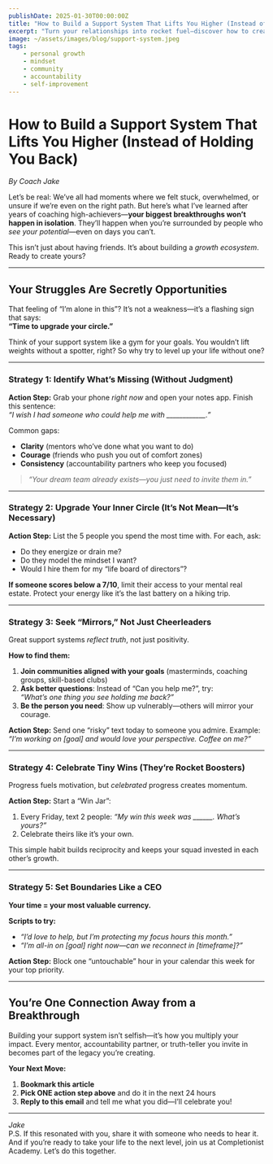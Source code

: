 ```yaml
---
publishDate: 2025-01-30T00:00:00Z
title: "How to Build a Support System That Lifts You Higher (Instead of Holding You Back)"  
excerpt: "Turn your relationships into rocket fuel—discover how to create a community that celebrates your growth and challenges you to rise."  
image: ~/assets/images/blog/support-system.jpeg
tags:  
    - personal growth  
    - mindset  
    - community  
    - accountability  
    - self-improvement  
---
```


# How to Build a Support System That Lifts You Higher (Instead of Holding You Back)  
*By Coach Jake*  

Let’s be real: We’ve all had moments where we felt stuck, overwhelmed, or unsure if we’re even on the right path. But here’s what I’ve learned after years of coaching high-achievers—**your biggest breakthroughs won’t happen in isolation**. They’ll happen when you’re surrounded by people who *see your potential*—even on days you can’t.  

This isn’t just about having friends. It’s about building a *growth ecosystem*. Ready to create yours?  

---

## Your Struggles Are Secretly Opportunities  
That feeling of “I’m alone in this”? It’s not a weakness—it’s a flashing sign that says:  
**“Time to upgrade your circle.”**  

Think of your support system like a gym for your goals. You wouldn’t lift weights without a spotter, right? So why try to level up your life without one?  

---

### Strategy 1: Identify What’s Missing (Without Judgment)  
**Action Step:** Grab your phone *right now* and open your notes app. Finish this sentence:  
*“I wish I had someone who could help me with ____________.”*  

Common gaps:  
- **Clarity** (mentors who’ve done what you want to do)  
- **Courage** (friends who push you out of comfort zones)  
- **Consistency** (accountability partners who keep you focused)  

> *“Your dream team already exists—you just need to invite them in.”*  

---

### Strategy 2: Upgrade Your Inner Circle (It’s Not Mean—It’s Necessary)  
**Action Step:** List the 5 people you spend the most time with. For each, ask:  
- Do they energize or drain me?  
- Do they model the mindset I want?  
- Would I hire them for my “life board of directors”?  

**If someone scores below a 7/10**, limit their access to your mental real estate. Protect your energy like it’s the last battery on a hiking trip.  

---

### Strategy 3: Seek “Mirrors,” Not Just Cheerleaders  
Great support systems *reflect truth*, not just positivity.  

**How to find them:**  
1. **Join communities aligned with your goals** (masterminds, coaching groups, skill-based clubs)  
2. **Ask better questions**: Instead of “Can you help me?”, try:  
   *“What’s one thing you see holding me back?”*  
3. **Be the person you need**: Show up vulnerably—others will mirror your courage.  

**Action Step:** Send one “risky” text today to someone you admire. Example:  
*“I’m working on [goal] and would love your perspective. Coffee on me?”*  

---

### Strategy 4: Celebrate Tiny Wins (They’re Rocket Boosters)  
Progress fuels motivation, but *celebrated* progress creates momentum.  

**Action Step:** Start a “Win Jar”:  
1. Every Friday, text 2 people: *“My win this week was ______. What’s yours?”*  
2. Celebrate theirs like it’s your own.  

This simple habit builds reciprocity and keeps your squad invested in each other’s growth.  

---

### Strategy 5: Set Boundaries Like a CEO  
**Your time = your most valuable currency.**  

**Scripts to try:**  
- *“I’d love to help, but I’m protecting my focus hours this month.”*  
- *“I’m all-in on [goal] right now—can we reconnect in [timeframe]?”*  

**Action Step:** Block one “untouchable” hour in your calendar this week for your top priority.  

---

## You’re One Connection Away from a Breakthrough  
Building your support system isn’t selfish—it’s how you multiply your impact. Every mentor, accountability partner, or truth-teller you invite in becomes part of the legacy you’re creating.  

**Your Next Move:**  
1. **Bookmark this article**  
2. **Pick ONE action step above** and do it in the next 24 hours  
3. **Reply to this email** and tell me what you did—I’ll celebrate you!  

---  

*Jake*  
P.S. If this resonated with you, share it with someone who needs to hear it. And if you’re ready to take your life to the next level, join us at Completionist Academy. Let’s do this together.
